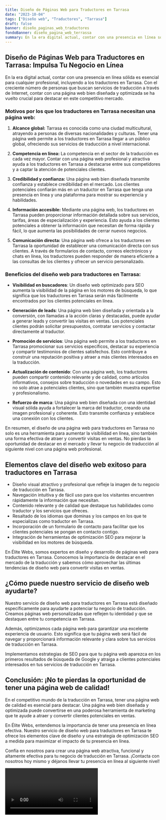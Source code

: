 ```yaml
---
title: Diseño de Páginas Web para Traductores en Tarrasa
date: "2023-10-04"
tags: ["Diseño web", "Traductores", "Tarrasa"]
draft: false
banner: diseño_paginas_web_traductores
fondoBanner: diseño_pagina_web_terrassa
summary: En la era digital actual, contar con una presencia en línea sólida es esencial para cualquier profesional, incluyendo a los traductores en Tarrasa. Con el creciente número de personas que buscan servicios de traducción a través de Internet, contar con una página web bien diseñada y optimizada se ha vuelto crucial para destacar en este competitivo mercado.
---
```



## Diseño de Páginas Web para Traductores en Tarrasa: Impulsa Tu Negocio en Línea

En la era digital actual, contar con una presencia en línea sólida es esencial para cualquier profesional, incluyendo a los traductores en Tarrasa. Con el creciente número de personas que buscan servicios de traducción a través de Internet, contar con una página web bien diseñada y optimizada se ha vuelto crucial para destacar en este competitivo mercado.

### Motivos por los que los traductores en Tarrasa necesitan una página web:

1. **Alcance global:** Tarrasa es conocida como una ciudad multicultural, atrayendo a personas de diversas nacionalidades y culturas. Tener una página web permite a los traductores en Tarrasa llegar a un público global, ofreciendo sus servicios de traducción a nivel internacional.

2. **Competencia en línea:** La competencia en el sector de la traducción es cada vez mayor. Contar con una página web profesional y atractiva ayuda a los traductores en Tarrasa a destacarse entre sus competidores y a captar la atención de potenciales clientes.

3. **Credibilidad y confianza:** Una página web bien diseñada transmite confianza y establece credibilidad en el mercado. Los clientes potenciales confiarán más en un traductor en Tarrasa que tenga una presencia en línea y una plataforma para mostrar su experiencia y habilidades.

4. **Información accesible:** Mediante una página web, los traductores en Tarrasa pueden proporcionar información detallada sobre sus servicios, tarifas, áreas de especialización y experiencia. Esto ayuda a los clientes potenciales a obtener la información que necesitan de forma rápida y fácil, lo que aumenta las posibilidades de cerrar nuevos negocios.

5. **Comunicación directa:** Una página web ofrece a los traductores en Tarrasa la oportunidad de establecer una comunicación directa con sus clientes. A través de formularios de contacto, correos electrónicos y chats en línea, los traductores pueden responder de manera eficiente a las consultas de los clientes y ofrecer un servicio personalizado.

### Beneficios del diseño web para traductores en Tarrasa:

- **Visibilidad en buscadores**: Un diseño web optimizado para SEO aumenta la visibilidad de la página en los motores de búsqueda, lo que significa que los traductores en Tarrasa serán más fácilmente encontrados por los clientes potenciales en línea.

- **Generación de leads**: Una página web bien diseñada y orientada a la conversión, con llamadas a la acción claras y destacadas, puede ayudar a generar leads y convertir las visitas en ventas. Los potenciales clientes podrán solicitar presupuestos, contratar servicios y contactar directamente al traductor.

- **Promoción de servicios**: Una página web permite a los traductores en Tarrasa promocionar sus servicios específicos, destacar su experiencia y compartir testimonios de clientes satisfechos. Esto contribuye a construir una reputación positiva y atraer a más clientes interesados en la traducción.

- **Actualización de contenido**: Con una página web, los traductores pueden compartir contenido relevante y de calidad, como artículos informativos, consejos sobre traducción o novedades en su campo. Esto no solo atrae a potenciales clientes, sino que también muestra expertise y profesionalismo.

- **Refuerzo de marca**: Una página web bien diseñada con una identidad visual sólida ayuda a fortalecer la marca del traductor, creando una imagen profesional y coherente. Esto transmite confianza y establece una conexión con los clientes.

En resumen, el diseño de una página web para traductores en Tarrasa no solo es una herramienta para aumentar la visibilidad en línea, sino también una forma efectiva de atraer y convertir visitas en ventas. No pierdas la oportunidad de destacar en el mercado y llevar tu negocio de traducción al siguiente nivel con una página web profesional.

<GifSeo />

<Cta />

## Elementos clave del diseño web exitoso para traductores en Tarrasa

- Diseño visual atractivo y profesional que refleje la imagen de tu negocio de traducción en Tarrasa.
- Navegación intuitiva y de fácil uso para que los visitantes encuentren rápidamente la información que necesitan.
- Contenido relevante y de calidad que destaque tus habilidades como traductor y los servicios que ofreces.
- Resaltado de los idiomas que dominas y los campos en los que te especializas como traductor en Tarrasa.
- Incorporación de un formulario de contacto para facilitar que los clientes potenciales se pongan en contacto contigo.
- Integración de herramientas de optimización SEO para mejorar la visibilidad en los motores de búsqueda.

En Élite Webs, somos expertos en diseño y desarrollo de páginas web para traductores en Tarrasa. Conocemos la importancia de destacar en el mercado de la traducción y sabemos cómo aprovechar las últimas tendencias de diseño web para convertir visitas en ventas.

## ¿Cómo puede nuestro servicio de diseño web ayudarte?

Nuestro servicio de diseño web para traductores en Tarrasa está diseñado específicamente para ayudarte a potenciar tu negocio de traducción. Creamos páginas web personalizadas que reflejen tu identidad y que se destaquen entre tu competencia en Tarrasa.

Además, optimizamos cada página web para garantizar una excelente experiencia de usuario. Esto significa que tu página web será fácil de navegar y proporcionará información relevante y clara sobre tus servicios de traducción en Tarrasa.

Implementamos estrategias de SEO para que tu página web aparezca en los primeros resultados de búsqueda de Google y atraiga a clientes potenciales interesados en tus servicios de traducción en Tarrasa.

## Conclusión: ¡No te pierdas la oportunidad de tener una página web de calidad!

En el competitivo mundo de la traducción en Tarrasa, tener una página web de calidad es esencial para destacar. Una página web bien diseñada y optimizada puede convertirse en una poderosa herramienta de marketing que te ayude a atraer y convertir clientes potenciales en ventas.

En Élite Webs, entendemos la importancia de tener una presencia en línea efectiva. Nuestro servicio de diseño web para traductores en Tarrasa te ofrece los elementos clave de diseño y una estrategia de optimización SEO a medida para maximizar el impacto de tu presencia en línea.

Confía en nosotros para crear una página web atractiva, funcional y altamente efectiva para tu negocio de traducción en Tarrasa. ¡Contacta con nosotros hoy mismo y déjanos llevar tu presencia en línea al siguiente nivel!

<Video />

<CtaBot job="Traductores" city="Tarrasa" />

<Gmaps query="Tarrasa+españa+maps" />
